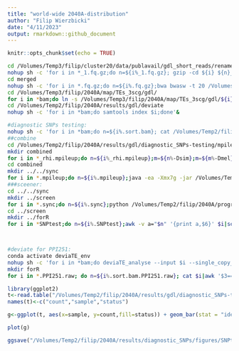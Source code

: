 ```yaml
---
title: "world-wide 2040A-distribution"
author: "Filip Wierzbicki"
date: "4/11/2023"
output: rmarkdown::github_document
---
```


```r
knitr::opts_chunk$set(echo = TRUE)
```

```bash
cd /Volumes/Temp3/filip/cluster20/data/publavail/gdl_short_reads/renamed
nohup sh -c 'for i in *_1.fq.gz;do n=${i%_1.fq.gz}; gzip -cd ${i} ${n}_2.fq.gz|gzip -c > merged/${n}.fq.gz ;done' & #merging PE data into 1 file
cd merged
nohup sh -c 'for i in *.fq.gz;do n=${i%.fq.gz};bwa bwasw -t 20 /Volumes/Temp2/filip/2040A/ref/TEs-scg/teseqs-3scg-dmel.fasta $i|samtools sort -@ 4 -m 3G - > /Volumes/Temp3/filip/2040A/map/TEs_3scg/gdl/${n}.sort.bam;done' &
cd /Volumes/Temp3/filip/2040A/map/TEs_3scg/gdl/
for i in *bam;do ln -s /Volumes/Temp3/filip/2040A/map/TEs_3scg/gdl/${i} /Volumes/Temp2/filip/2040A/results/gdl/deviate/${i};done
cd /Volumes/Temp2/filip/2040A/results/gdl/deviate
nohup sh -c 'for i in *bam;do samtools index $i;done'&

#diagnostic SNPs testing:
nohup sh -c 'for i in *bam;do n=${i%.sort.bam}; cat /Volumes/Temp2/filip/2040A/ref/Dmel_3scg-names.txt|while read gene;do samtools mpileup -q 20 -r ${gene} ${i} -o /Volumes/Temp2/filip/2040A/results/gdl/diagnostic_SNPs-testing/mpileup/${n}-${gene}.mpileup;done;done' &
##combine 
cd /Volumes/Temp2/filip/2040A/results/gdl/diagnostic_SNPs-testing/mpileup/
mkdir combined
for i in *_rhi.mpileup;do n=${i%_rhi.mpileup};m=${n%-Dsim};m=${m%-Dmel}; cat ${i} ${n}_rpl32.mpileup ${n}_tj.mpileup > combined/${m}.mpileup;done
cd combined
mkdir ../../sync
for i in *.mpileup;do n=${i%.mpileup};java -ea -Xmx7g -jar /Volumes/Temp3/filip/programs/popoolation2_1201/mpileup2sync.jar --input ${i} --output /Volumes/Temp2/filip/2040A/results/gdl/diagnostic_SNPs-testing/sync/${n}.sync --fastq-type sanger --min-qual 20 --threads 8;done
###sceener:
cd ../../sync
mkdir ../screen
for i in *.sync;do n=${i%.sync};python /Volumes/Temp2/filip/2040A/programs/2040A_P-element/helper-scripts/contamination-screener.py --sync $i --snp /Volumes/Temp2/filip/2040A/results/diagnostic_SNPs/define/withPop_Dmel-scg.SNPs --min-cov 5 > ../screen/${n}.SNPtest;done
cd ../screen
mkdir ../forR
for i in *SNPtest;do n=${i%.SNPtest};awk -v a="$n" '{print a,$6}' $i|sort|uniq -c;done > ../forR/summary.forR



#deviate for PPI251:
conda activate deviaTE_env
nohup sh -c 'for i in *bam;do deviaTE_analyse --input $i --single_copy_genes Dmel_tj,Dmel_rpl32,Dmel_rhi --library /Volumes/Temp2/filip/2040A/ref/TEs-scg/teseqs-3scg-dmel.fasta --family PPI251;done'&
mkdir forR
for i in *.PPI251.raw; do n=${i%.sort.bam.PPI251.raw}; cat $i|awk '$3==2039'|awk -v a="$n" '{print $5,$9,a}';done > forR/2040A.raw ##deviaTE-positions are 0-based!


```



```R
library(ggplot2)
t<-read.table("/Volumes/Temp2/filip/2040A/results/gdl/diagnostic_SNPs-testing/forR/summary.forR")
names(t)<-c("count","sample","status")

g<-ggplot(t, aes(x=sample, y=count,fill=status)) + geom_bar(stat = "identity")+ylab("number of genes")+xlab("samples")+theme(legend.title = element_blank(), axis.text.x = element_text(angle=45,vjust = 1,hjust = 1,size=5)) #

plot(g)

ggsave("/Volumes/Temp2/filip/2040A/results/diagnostic_SNPs/figures/SNPtest-count_overview-GDL.pdf",width=9,height=6)
```



